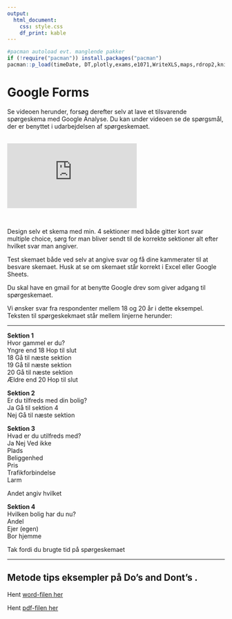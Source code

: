 ```yaml
---
output: 
  html_document: 
    css: style.css
    df_print: kable
---
```


```r
#pacman autoload evt. manglende pakker
if (!require("pacman")) install.packages("pacman")
pacman::p_load(timeDate, DT,plotly,exams,e1071,WriteXLS,maps,rdrop2,knitr,ggplot2,openxlsx,quantmod,dygraphs,highcharter) #load various packages

```

# Google Forms

Se videoen herunder, forsøg derefter selv at lave et tilsvarende spørgeskema med Google Analyse. Du kan under videoen se de spørgsmål, der er benyttet i udarbejdelsen af spørgeskemaet.

<br>
<div class='embed-container'><iframe src='https://player.vimeo.com/video/285654694' frameborder='0' webkitAllowFullScreen mozallowfullscreen allowFullScreen></iframe></div>
<br>
  

Design selv et skema med min. 4 sektioner med både gitter kort svar multiple choice, sørg for man bliver sendt til de korrekte sektioner alt efter hvilket svar man angiver.

Test skemaet både ved selv at angive svar og få dine kammerater til at besvare skemaet. Husk at se om skemaet står korrekt i Excel eller Google Sheets.  

Du skal have en gmail for at benytte Google drev som giver adgang til spørgeskemaet.  

Vi ønsker svar fra respondenter mellem 18 og 20 år i dette eksempel. Teksten til spørgeskekmaet står mellem linjerne herunder:

***

**Sektion 1**  
Hvor gammel er du?  
Yngre end 18 	Hop til slut  
18		Gå til næste sektion  
19		Gå til næste sektion  
20		Gå til næste sektion  
Ældre end 20 	Hop til slut  
  
**Sektion 2**    
Er du tilfreds med din bolig?  
Ja 	Gå til sektion 4  
Nej	Gå til næste sektion  

**Sektion 3**  
Hvad er du utilfreds med?  
		Ja	Nej	Ved ikke  
Plads  
Beliggenhed  
Pris  
Trafikforbindelse  
Larm  
  
Andet angiv hvilket  
  
**Sektion 4**  
Hvilken bolig har du nu?  
Andel  
Ejer (egen)  
Bor hjemme  

Tak fordi du brugte tid på spørgeskemaet  

***  






## Metode tips eksempler på Do's and Dont's .

Hent [word-filen her](./filer/metodetips.docx)   

Hent [pdf-filen her](./filer/metodetips.pdf)   

<!-- Hent <a href="https://excel1.tepedu.dk/filer/metodetips.pdf" target="_blank">pdf-filen her</a>   -->

